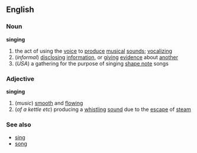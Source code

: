 ==English==
===Noun===
{{wikipedia}}
'''singing'''
#the act of using the [[voice]] to [[produce]] [[musical]] [[sound]]s; [[vocalizing]]
#(''informal'') [[disclosing]] [[information]], or [[giving]] [[evidence]] about [[another]]
#(''USA'') a gathering for the purpose of singing [[shape note]] songs

===Adjective===
'''singing'''
#(''music'') [[smooth]] and [[flowing]]
#(''of a kettle etc'') producing a [[whistling]] [[sound]] due to the [[escape]] of [[steam]]

===See also===
*[[sing]]
*[[song]]